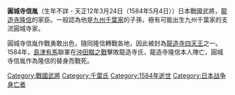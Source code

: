 {{unreferenced|time=2013-05-06T17:17:46+00:00}}
{{japanese|japanese=円城寺 信胤|kana=えんじょうじ のぶたね|romaji=Enjōji Nobutane}}

'''圓城寺信胤'''（生年不詳 - 天正12年3月24日（1584年5月4日））日本戰國武將，[[龍造寺隆信|龍造寺隆信]]的家臣。一般認為他是[[九州千葉家|九州千葉家]]的子孫，極有可能出生九州千葉家的支流圓城寺家。

圓城寺信胤作戰勇敢出色，隨同隆信轉戰各地，因此被封為[[龍造寺四天王|龍造寺四天王]]之一。1584年，[[島津氏|島津]][[有馬氏|有馬]]聯軍在[[沖田畷之戰|沖田畷之戰]]擊敗龍造寺氏，龍造寺隆信本人陣亡，圓城寺信胤作為隆信的替身而戰死。

[[Category:戰國武將|Category:戰國武將]]
[[Category:千葉氏|Category:千葉氏]]
[[Category:1584年逝世|Category:1584年逝世]]
[[Category:日本战争身亡者|Category:日本战争身亡者]]